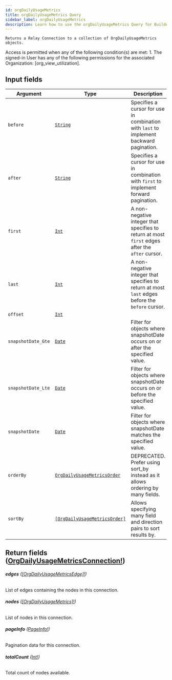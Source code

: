 ```yaml
---
id: orgDailyUsageMetrics
title: orgDailyUsageMetrics Query
sidebar_label: orgDailyUsageMetrics
description: Learn how to use the orgDailyUsageMetrics Query for Builder's API.
---
```


    Returns a Relay Connection to a collection of OrgDailyUsageMetrics objects.

Access is permitted when any of the following condition(s) are met: 1. The signed-in User has any of the following permissions for the associated Organization: [org_view_utilization].

## Input fields

| Argument           | Type                                                                                   | Description                                                                                      |
| ------------------ | -------------------------------------------------------------------------------------- | ------------------------------------------------------------------------------------------------ |
| `before`           | [`String`](/composer/builder/api/schema/scalar/String.mdx)                                               | Specifies a cursor for use in combination with `last` to implement backward pagination.          |
| `after`            | [`String`](/composer/builder/api/schema/scalar/String.mdx)                                               | Specifies a cursor for use in combination with `first` to implement forward pagination.          |
| `first`            | [`Int`](/composer/builder/api/schema/scalar/Int.mdx)                                                     | A non-negative integer that specifies to return at most `first` edges after the `after` cursor.  |
| `last`             | [`Int`](/composer/builder/api/schema/scalar/Int.mdx)                                                     | A non-negative integer that specifies to return at most `last` edges before the `before` cursor. |
| `offset`           | [`Int`](/composer/builder/api/schema/scalar/Int.mdx)                                                     |                                                                                                  |
| `snapshotDate_Gte` | [`Date`](/composer/builder/api/schema/scalar/Date.mdx)                                                   | Filter for objects where snapshotDate occurs on or after the specified value.                    |
| `snapshotDate_Lte` | [`Date`](/composer/builder/api/schema/scalar/Date.mdx)                                                   | Filter for objects where snapshotDate occurs on or before the specified value.                   |
| `snapshotDate`     | [`Date`](/composer/builder/api/schema/scalar/Date.mdx)                                                   | Filter for objects where snapshotDate matches the specified value.                               |
| `orderBy`          | [`OrgDailyUsageMetricsOrder`](/composer/builder/api/schema/input_object/OrgDailyUsageMetricsOrder.mdx)   | DEPRECATED. Prefer using sort_by instead as it allows ordering by many fields.                   |
| `sortBy`           | [`[OrgDailyUsageMetricsOrder]`](/composer/builder/api/schema/input_object/OrgDailyUsageMetricsOrder.mdx) | Allows specifying many field and direction pairs to sort results by.                             |

## Return fields ([OrgDailyUsageMetricsConnection!](/composer/builder/api/schema/object/OrgDailyUsageMetricsConnection.mdx))

###### <b>edges</b> ([[OrgDailyUsageMetricsEdge]!](/composer/builder/api/schema/object/OrgDailyUsageMetricsEdge.mdx))

List of edges containing the nodes in this connection.

###### <b>nodes</b> ([[OrgDailyUsageMetrics]!](/composer/builder/api/schema/object/OrgDailyUsageMetrics.mdx))

List of nodes in this connection.

###### <b>pageInfo</b> ([PageInfo!](/composer/builder/api/schema/object/PageInfo.mdx))

Pagination data for this connection.

###### <b>totalCount</b> ([Int!](/composer/builder/api/schema/scalar/Int.mdx))

Total count of nodes available.
